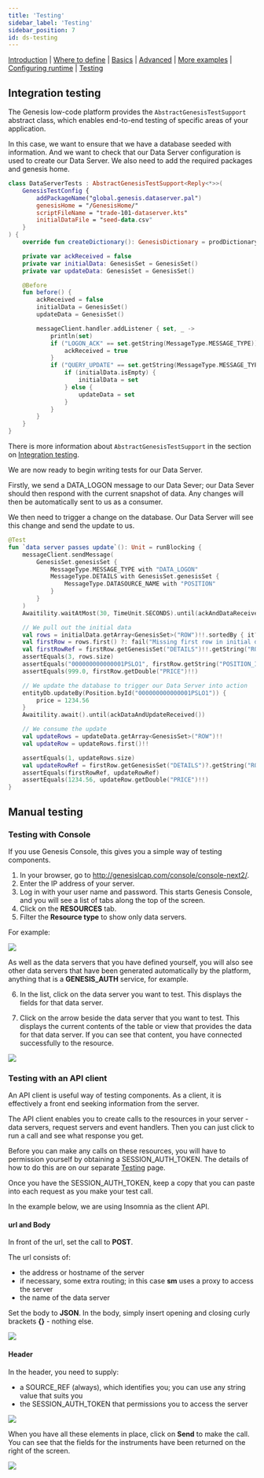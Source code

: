 ```yaml
---
title: 'Testing'
sidebar_label: 'Testing'
sidebar_position: 7
id: ds-testing
---
```


[Introduction](/creating-applications/defining-your-application/user-interface/data-servers/data-servers/) | [Where to define](/creating-applications/defining-your-application/user-interface/data-servers/ds-where-to-define/) | [Basics](/creating-applications/defining-your-application/user-interface/data-servers/ds-technical-details/) |  [Advanced](/creating-applications/defining-your-application/user-interface/data-servers/ds-advanced-technical-details/) | [More examples](/creating-applications/defining-your-application/user-interface/data-servers/ds-more-examples/) | [Configuring runtime](/creating-applications/defining-your-application/user-interface/data-servers/ds-configure-runtime/) | [Testing](/creating-applications/defining-your-application/user-interface/data-servers/ds-testing/)

## Integration testing

The Genesis low-code platform provides the `AbstractGenesisTestSupport` abstract class, which enables end-to-end testing of specific areas of your application. 

In this case, we want to ensure that we have a database seeded with information. And we want to check that our Data Server configuration is used to create our Data Server. We also need to add the required packages and genesis home.

```kotlin
class DataServerTests : AbstractGenesisTestSupport<Reply<*>>(
    GenesisTestConfig {
        addPackageName("global.genesis.dataserver.pal")
        genesisHome = "/GenesisHome/"
        scriptFileName = "trade-101-dataserver.kts"
        initialDataFile = "seed-data.csv"
    }
) {
    override fun createDictionary(): GenesisDictionary = prodDictionary()

    private var ackReceived = false
    private var initialData: GenesisSet = GenesisSet()
    private var updateData: GenesisSet = GenesisSet()

    @Before
    fun before() {
        ackReceived = false
        initialData = GenesisSet()
        updateData = GenesisSet()

        messageClient.handler.addListener { set, _ ->
            println(set)
            if ("LOGON_ACK" == set.getString(MessageType.MESSAGE_TYPE)) {
                ackReceived = true
            }
            if ("QUERY_UPDATE" == set.getString(MessageType.MESSAGE_TYPE)) {
                if (initialData.isEmpty) {
                    initialData = set
                } else {
                    updateData = set
                }
            }
        }
    }
}
```

There is more information about `AbstractGenesisTestSupport` in the section on [Integration testing](/managing-applications/test/integration-testing/).

We are now ready to begin writing tests for our Data Server.

Firstly, we send a DATA_LOGON message to our Data Sever; our Data Sever should then respond with the current snapshot of data. Any changes will then be automatically sent to us as a consumer.

We then need to trigger a change on the database. Our Data Server will see this change and send the update to us.

```kotlin
@Test
fun `data server passes update`(): Unit = runBlocking {
    messageClient.sendMessage(
        GenesisSet.genesisSet {
            MessageType.MESSAGE_TYPE with "DATA_LOGON"
            MessageType.DETAILS with GenesisSet.genesisSet {
                MessageType.DATASOURCE_NAME with "POSITION"
            }
        }
    )
    Awaitility.waitAtMost(30, TimeUnit.SECONDS).until(ackAndDataReceived())

    // We pull out the initial data
    val rows = initialData.getArray<GenesisSet>("ROW")!!.sortedBy { it?.getString("POSITION_ID") }
    val firstRow = rows.first() ?: fail("Missing first row in initial data")
    val firstRowRef = firstRow.getGenesisSet("DETAILS")!!.getString("ROW_REF")!!
    assertEquals(3, rows.size)
    assertEquals("000000000000001PSLO1", firstRow.getString("POSITION_ID")!!)
    assertEquals(999.0, firstRow.getDouble("PRICE")!!)

    // We update the database to trigger our Data Server into action
    entityDb.updateBy(Position.byId("000000000000001PSLO1")) {
        price = 1234.56
    }
    Awaitility.await().until(ackDataAndUpdateReceived())

    // We consume the update
    val updateRows = updateData.getArray<GenesisSet>("ROW")!!
    val updateRow = updateRows.first()!!

    assertEquals(1, updateRows.size)
    val updateRowRef = firstRow.getGenesisSet("DETAILS")?.getString("ROW_REF")!!
    assertEquals(firstRowRef, updateRowRef)
    assertEquals(1234.56, updateRow.getDouble("PRICE")!!)
}
```

## Manual testing

### Testing with Console
If you use Genesis Console, this gives you a simple way of testing components.

1. In your browser, go to http://genesislcap.com/console/console-next2/.
2. Enter the IP address of your server.
3. Log in with your user name and password. This starts Genesis Console, and you will see a list of tabs along the top of the screen.
4. Click on the **RESOURCES** tab.
5. Filter the **Resource type** to show only data servers.

For example:

![](/img/test-console-ds-filter.png)

As well as the data servers that you have defined yourself, you will also see other data servers that have been generated automatically by the platform, anything that is a **GENESIS_AUTH** service, for example.

6. In the list, click on the data server you want to test. This displays the fields for that data server. 

7. Click on the arrow beside the data server that you want to test. This displays the current contents of the table or view that provides the data for that data server. If you can see that content, you have connected successfully to the resource.

![](/img/test-console-ds-success.png)


### Testing with an API client

An API client is useful way of testing components. As a client, it is effectively a front end seeking information from the server.

The API client enables you to create calls to the resources in your server - data servers, request servers and event handlers. Then you can just click to run a call and see what response you get.

Before you can make any calls on these resources, you will have to permission yourself by obtaining a SESSION_AUTH_TOKEN. The details of how to do this are on our separate [Testing](/managing-applications/test/integration-testing/#using-an-api-client) page.

Once you have the SESSION_AUTH_TOKEN, keep a copy that you can paste into each request as you make your test call.

In the example below, we are using Insomnia as the client API.

#### url and Body
In front of the url, set the call to **POST**.

The url consists of:

- the address or hostname of the server
- if necessary, some extra routing; in this case **sm** uses a proxy to access the server
- the name of the data server


Set the body to **JSON**. In the body, simply insert opening and closing curly brackets **{}** - nothing else. 

![](/img/test-ds-url-body.png)

#### Header
In the header, you need to supply:

- a SOURCE_REF (always), which identifies you; you can use any string value that suits you
- the SESSION_AUTH_TOKEN that permissions you to access the server

![](/img/test-ds-header.png)

When you have all these elements in place, click on **Send** to make the call. You can see that the fields for the instruments have been returned on the right of the screen.

![](/img/test-ds-instrument-success.png)